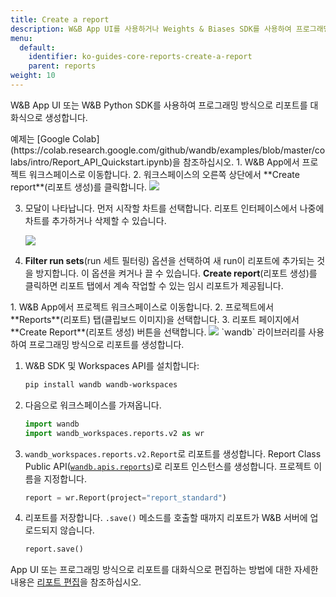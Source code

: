 ```yaml
---
title: Create a report
description: W&B App UI를 사용하거나 Weights & Biases SDK를 사용하여 프로그래밍 방식으로 W&B 리포트 를 만드세요.
menu:
  default:
    identifier: ko-guides-core-reports-create-a-report
    parent: reports
weight: 10
---
```


W&B App UI 또는 W&B Python SDK를 사용하여 프로그래밍 방식으로 리포트를 대화식으로 생성합니다.

<Note>
예제는 [Google Colab](https://colab.research.google.com/github/wandb/examples/blob/master/colabs/intro/Report_API_Quickstart.ipynb)을 참조하십시오.
</Note>

<Tabs>
<Tab title="App UI">
1. W&B App에서 프로젝트 워크스페이스로 이동합니다.
2. 워크스페이스의 오른쪽 상단에서 **Create report**(리포트 생성)를 클릭합니다.

   <Frame>
    <img src="/images/reports/create_a_report_button.png"  />
    </Frame>

3. 모달이 나타납니다. 먼저 시작할 차트를 선택합니다. 리포트 인터페이스에서 나중에 차트를 추가하거나 삭제할 수 있습니다.

    <Frame>
    <img src="/images/reports/create_a_report_modal.png"  />
    </Frame>

4. **Filter run sets**(run 세트 필터링) 옵션을 선택하여 새 run이 리포트에 추가되는 것을 방지합니다. 이 옵션을 켜거나 끌 수 있습니다. **Create report**(리포트 생성)를 클릭하면 리포트 탭에서 계속 작업할 수 있는 임시 리포트가 제공됩니다.
</Tab>
<Tab title="Report tab">
1. W&B App에서 프로젝트 워크스페이스로 이동합니다.
2. 프로젝트에서 **Reports**(리포트) 탭(클립보드 이미지)을 선택합니다.
3. 리포트 페이지에서 **Create Report**(리포트 생성) 버튼을 선택합니다.

   <Frame>
    <img src="/images/reports/create_report_button.png"  />
    </Frame>
</Tab>
<Tab title="W&B Python SDK">
`wandb` 라이브러리를 사용하여 프로그래밍 방식으로 리포트를 생성합니다.

1. W&B SDK 및 Workspaces API를 설치합니다:
    ```bash
    pip install wandb wandb-workspaces
    ```
2. 다음으로 워크스페이스를 가져옵니다.
    ```python
    import wandb
    import wandb_workspaces.reports.v2 as wr
    ```       
3. `wandb_workspaces.reports.v2.Report`로 리포트를 생성합니다. Report Class Public API([`wandb.apis.reports`](/ko/models/ref/python/public-api/api#reports))로 리포트 인스턴스를 생성합니다. 프로젝트 이름을 지정합니다.
    ```python
    report = wr.Report(project="report_standard")
    ```

4. 리포트를 저장합니다. `.save()` 메소드를 호출할 때까지 리포트가 W&B 서버에 업로드되지 않습니다.
    ```python
    report.save()
    ```

App UI 또는 프로그래밍 방식으로 리포트를 대화식으로 편집하는 방법에 대한 자세한 내용은 [리포트 편집](/ko/models/reports/edit-a-report/)을 참조하십시오.
</Tab>
</Tabs>
